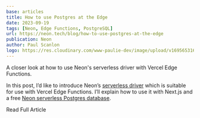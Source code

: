 ```yaml
---
base: articles
title: How to use Postgres at the Edge
date: 2023-09-19
tags: [Neon, Edge Functions, PostgreSQL]
url: https://neon.tech/blog/how-to-use-postgres-at-the-edge
publication: Neon
author: Paul Scanlon
logo: https://res.cloudinary.com/www-paulie-dev/image/upload/v1695653167/paulie.dev/Logos/neon-logo_ymrzrs.png
---
```


A closer look at how to use Neon's serverless driver with Vercel Edge Functions.

In this post, I’d like to introduce Neon’s [serverless driver](https://neon.tech/docs/serverless/serverless-driver) which is suitable for use with Vercel Edge Functions. I’ll explain how to use it with Next.js and a free [Neon serverless Postgres database](https://neon.tech/).

<CtaExternal href='https://neon.tech/blog/how-to-use-postgres-at-the-edge'>Read Full Article</CtaExternal>
